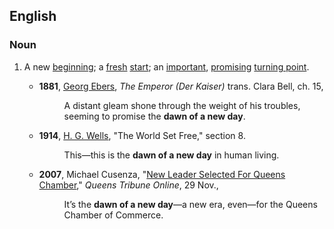 ==English==

===Noun===
{{en-noun|head=[[dawn]] [[of]] [[a]] [[new]] [[day]]|-}}

# {{idiomatic}} A new [[beginning]]; a [[fresh]] [[start]]; an [[important]], [[promising]] [[turning point]].
#* '''1881''', [[w:Georg_Ebers|Georg Ebers]], ''The Emperor (Der Kaiser)'' trans. Clara Bell, ch. 15,
#*: A distant gleam shone through the weight of his troubles, seeming to promise the '''dawn of a new day'''.
#* '''1914''', [[w:H._G._Wells| H. G. Wells]], "The World Set Free," section 8.
#*: This—this is the '''dawn of a new day''' in human living.
#* '''2007''', Michael Cusenza, "[http://www.queenstribune.com/news/1196349721.html New Leader Selected For Queens Chamber]," ''Queens Tribune Online'', 29 Nov.,
#*: It’s the '''dawn of a new day'''—a new era, even—for the Queens Chamber of Commerce.
